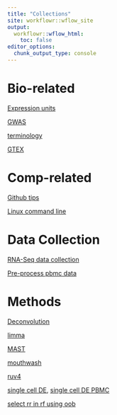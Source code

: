 ```yaml
---
title: "Collections"
site: workflowr::wflow_site
output:
  workflowr::wflow_html:
    toc: false
editor_options:
  chunk_output_type: console
---
```



# Bio-related

[Expression units](CPM.html)

[GWAS](GWAS.html)

[terminology](terminology.html)

[GTEX](GTEX.html)

# Comp-related

[Github tips](githubtips.html)

[Linux command line](command.html)

# Data Collection

[RNA-Seq data collection](DataCollection.html)

[Pre-process pbmc data](pbmcdata.html)

# Methods

[Deconvolution](deconvolution.html)

[limma](limma.html)

[MAST](MAST.html)

[mouthwash](mouthwash.html)

[ruv4](ruv4.html)

[single cell DE](scde.html), [single cell DE PBMC](scdePBMC.html)

[select rr in rf using oob](selectrotation.html)
